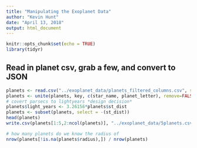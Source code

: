 ```yaml
---
title: "Manipulating the Exoplanet Data"
author: "Kevin Hunt"
date: "April 13, 2018"
output: html_document
---
```


```r
knitr::opts_chunk$set(echo = TRUE)
library(tidyr)
```

## Read in planet csv, grab a few, and convert to JSON

```r
planets <- read.csv("../exoplanet_data/planets_filtered_columns.csv", stringsAsFactors = FALSE)
planets <- unite(planets, key, c(star_name, planet_letter), remove=FALSE)
# covert parsecs to lightyears *design decision*
planets$light_years <- 3.26156*planets$st_dist
planets <- subset(planets, select = -(st_dist))
head(planets)
write.csv(planets[1:5,2:ncol(planets)], "../exoplanet_data/5planets.csv", row.names = FALSE)
```
```r
# how many planets do we know the radius of
nrow(planets[!is.na(planets$radius),]) / nrow(planets)
```

